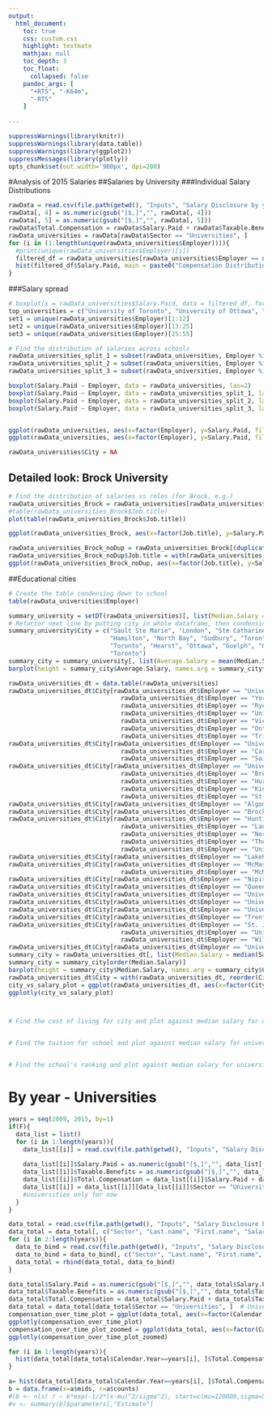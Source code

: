 ```yaml
---
output:
  html_document:
    toc: true	
    css: custom.css	
    highlight: textmate
    mathjax: null
    toc_depth: 3
    toc_float:
      collapsed: false
    pandoc_args: [ 
      "+RTS", "-K64m", 
      "-RTS" 
    ] 
    
---
```


```r
suppressWarnings(library(knitr))
suppressWarnings(library(data.table))
suppressWarnings(library(ggplot2))
suppressMessages(library(plotly))
opts_chunk$set(out.width='900px', dpi=200)
```

#Analysis of 2015 Salaries
##Salaries by University
###Individual Salary Distributions
```r
rawData = read.csv(file.path(getwd(), "Inputs", "Salary Disclosure by year", "Curated Data", "2015", "merged_file.csv"), stringsAsFactors = F)
rawData[, 4] = as.numeric(gsub("[$,]","", rawData[, 4]))
rawData[, 5] = as.numeric(gsub("[$,]","", rawData[, 5]))
rawData$Total.Compensation = rawData$Salary.Paid + rawData$Taxable.Benefits
rawData_universities = rawData[rawData$Sector == "Universities", ]
for (i in (1:length(unique(rawData_universities$Employer)))){
  #print(unique(rawData_universities$Employer)[i])
  filtered_df = rawData_universities[rawData_universities$Employer == unique(rawData_universities$Employer)[i], ]
  hist(filtered_df$Salary.Paid, main = paste0("Compensation Distribution for ", unique(rawData_universities$Employer)[i]), xlab = "Total Compensation (Salary + Benefits)")
}
```

###Salary spread
```r
# boxplot(x = rawData_universities$Salary.Paid, data = filtered_df, formula = rawData_universities$Salary.Paid ~ rawData_universities$Employer)
top_universities = c("University of Toronto", "University of Ottawa", "University of Waterloo", "University of Western Ontario")
set1 = unique(rawData_universities$Employer)[1:12]
set2 = unique(rawData_universities$Employer)[13:25]
set3 = unique(rawData_universities$Employer)[25:55]

# Find the distribution of salaries across schools
rawData_universities_split_1 = subset(rawData_universities, Employer %in% set1)
rawData_universities_split_2 = subset(rawData_universities, Employer %in% set2)
rawData_universities_split_3 = subset(rawData_universities, Employer %in% set3)

boxplot(Salary.Paid ~ Employer, data = rawData_universities, las=2)
boxplot(Salary.Paid ~ Employer, data = rawData_universities_split_1, las=2)
boxplot(Salary.Paid ~ Employer, data = rawData_universities_split_2, las=2)
boxplot(Salary.Paid ~ Employer, data = rawData_universities_split_3, las=2)


ggplot(rawData_universities, aes(x=factor(Employer), y=Salary.Paid, fill=factor(Employer))) + geom_boxplot() + theme(axis.text.x  = element_text(angle=90, vjust=0.5))
ggplot(rawData_universities, aes(x=factor(Employer), y=Salary.Paid, fill=factor(Employer))) + geom_boxplot() + theme(axis.text.x  = element_text(angle=90, vjust=0.5)) + ylim(0,500000)

rawData_universities$City = NA
```

## Detailed look: Brock University
```r
# Find the distribution of salaries vs roles (for Brock, e.g.)
rawData_universities_Brock = rawData_universities[rawData_universities$Employer == "Brock University", ]
#table(rawData_universities_Brock$Job.title)
plot(table(rawData_universities_Brock$Job.title))

ggplot(rawData_universities_Brock, aes(x=factor(Job.title), y=Salary.Paid)) + geom_boxplot() + theme(axis.text.x  = element_text(angle=90, vjust=0.5)) + ylim(0,500000)

rawData_universities_Brock_noDup = rawData_universities_Brock[(duplicated(rawData_universities_Brock$Job.title) | duplicated(rawData_universities_Brock$Job.title, fromLast = TRUE)), ]
rawData_universities_Brock_noDup$Job.title = with(rawData_universities_Brock_noDup, reorder(Job.title, Salary.Paid, median))
ggplot(rawData_universities_Brock_noDup, aes(x=factor(Job.title), y=Salary.Paid)) + geom_boxplot() + theme(axis.text.x  = element_text(angle=90, vjust=0.5)) + ylim(0,500000)
```

##Educational cities
```r
# Create the table condensing down to school
table(rawData_universities$Employer)

summary_university = setDT(rawData_universities)[, list(Median.Salary = median(Salary.Paid)), by=Employer]
# Refactor next line by putting city in whole dataframe, then condensing down
summary_university$City = c("Sault Ste Marie", "London", "Ste Catharines", "Ottawa", "Sudbury", "London", "London", "Thunder Bay", "Sudbury", "Hamilton",
                            "Hamilton", "North Bay", "Sudbury", "Toronto", "Kingston", "Toronto", "Ottawa", "Waterloo", "London", "Sudbury", "Peterborough",
                            "Toronto", "Hearst", "Ottawa", "Guelph", "Oshawa", "Toronto","Sudbury", "Toronto", "Waterloo", "London", "Windsor", "Toronto", "Waterloo",
                            "Toronto")
summary_city = summary_university[, list(Average.Salary = mean(Median.Salary)), by=City]
barplot(height = summary_city$Average.Salary, names.arg = summary_city$City, las=2)

rawData_universities_dt = data.table(rawData_universities)
rawData_universities_dt$City[rawData_universities_dt$Employer == "University of Toronto" | 
                               rawData_universities_dt$Employer == "York University" | 
                               rawData_universities_dt$Employer == "Ryerson University" | 
                               rawData_universities_dt$Employer == "University of St. Michael's College" | 
                               rawData_universities_dt$Employer == "Victoria University" |
                               rawData_universities_dt$Employer == "Ontario College of Art & Design University" |
                               rawData_universities_dt$Employer == "Trinity College"] = "Toronto"
rawData_universities_dt$City[rawData_universities_dt$Employer == "University of Ottawa" |
                               rawData_universities_dt$Employer == "Carleton University" |
                               rawData_universities_dt$Employer == "Saint Paul University / UniversitÃ© Saint-Paul"] = "Ottawa"
rawData_universities_dt$City[rawData_universities_dt$Employer == "University of Western Ontario" |
                               rawData_universities_dt$Employer == "Brescia University College" |
                               rawData_universities_dt$Employer == "Huron University College" | 
                               rawData_universities_dt$Employer == "King's University College" | 
                               rawData_universities_dt$Employer == "St. Peter's Seminary"] = "London"
rawData_universities_dt$City[rawData_universities_dt$Employer == "Algoma University"] = "Sault Ste Marie"
rawData_universities_dt$City[rawData_universities_dt$Employer == "Brock University"] = "Ste Catharines"
rawData_universities_dt$City[rawData_universities_dt$Employer == "Huntington University" | 
                               rawData_universities_dt$Employer == "Laurentian University of Sudbury" | 
                               rawData_universities_dt$Employer == "Northern Ontario School of Medicine" |
                               rawData_universities_dt$Employer == "Thorneloe University" |
                               rawData_universities_dt$Employer == "University of Sudbury"] = "Sudbury"
rawData_universities_dt$City[rawData_universities_dt$Employer == "Lakehead University"] = "Thunder Bay"
rawData_universities_dt$City[rawData_universities_dt$Employer == "McMaster University" |
                               rawData_universities_dt$Employer == "McMaster Divinity College"] = "Hamilton"
rawData_universities_dt$City[rawData_universities_dt$Employer == "Nipissing University"] = "North Bay"
rawData_universities_dt$City[rawData_universities_dt$Employer == "Queen's University"] = "Kingston"
rawData_universities_dt$City[rawData_universities_dt$Employer == "University of Guelph"] = "Guelph"
rawData_universities_dt$City[rawData_universities_dt$Employer == "UniversitÃ© de Hearst"] = "Hearst"
rawData_universities_dt$City[rawData_universities_dt$Employer == "University of Ontario Institute of Technology"] = "Oshawa"
rawData_universities_dt$City[rawData_universities_dt$Employer == "Trent University"] = "Peterborough"
rawData_universities_dt$City[rawData_universities_dt$Employer == "St. Jerome's University" |
                               rawData_universities_dt$Employer == "University of Waterloo" |
                               rawData_universities_dt$Employer == "Wilfrid Laurier University"] = "Waterloo"
rawData_universities_dt$City[rawData_universities_dt$Employer == "University of Windsor"] = "Windsor"
summary_city = rawData_universities_dt[, list(Median.Salary = median(Salary.Paid)), by=City]
summary_city = summary_city[order(Median.Salary)]
barplot(height = summary_city$Median.Salary, names.arg = summary_city$City, las=2, ylab = "Median Salary for City ($)")
rawData_universities_dt$City = with(rawData_universities_dt, reorder(City, Salary.Paid, median))
city_vs_salary_plot = ggplot(rawData_universities_dt, aes(x=factor(City), y=Salary.Paid, fill=factor(City)))+ geom_boxplot() + theme(axis.text.x  = element_text(angle=90, vjust=0.5)) + ylim(0,500000)
ggplotly(city_vs_salary_plot)



# Find the cost of living for city and plot against median salary for university


# Find the tuition for school and plot against median salary for university


# Find the school's ranking and plot against median salary for university
```

# By year - Universities
```r
years = seq(2009, 2015, by=1)
if(F){
  data_list = list()
  for (i in 1:length(years)){
    data_list[[i]] = read.csv(file.path(getwd(), "Inputs", "Salary Disclosure by year", "Curated Data", years[i], "merged_file.csv"), stringsAsFactors = F)
    
    data_list[[i]]$Salary.Paid = as.numeric(gsub("[$,]","", data_list[[i]]$Salary.Paid))
    data_list[[i]]$Taxable.Benefits = as.numeric(gsub("[$,]","", data_list[[i]]$Taxable.Benefits))
    data_list[[i]]$Total.Compensation = data_list[[i]]$Salary.Paid + data_list[[i]]$Taxable.Benefits
    data_list[[i]] = data_list[[i]][data_list[[i]]$Sector == "Universities", ]
    #universities only for now
  }
}

data_total = read.csv(file.path(getwd(), "Inputs", "Salary Disclosure by year", "Curated Data", years[1], "total_file.csv"), stringsAsFactors = F)
data_total = data_total[, c("Sector", "Last.name", "First.name", "Salary.Paid", "Taxable.Benefits", "Employer", "Job.title", "Calendar.Year")]
for (i in 2:length(years)){
  data_to_bind = read.csv(file.path(getwd(), "Inputs", "Salary Disclosure by year", "Curated Data", years[i], "total_file.csv"), stringsAsFactors = F)
  data_to_bind = data_to_bind[, c("Sector", "Last.name", "First.name", "Salary.Paid", "Taxable.Benefits", "Employer", "Job.title", "Calendar.Year")]
  data_total = rbind(data_total, data_to_bind)
}

data_total$Salary.Paid = as.numeric(gsub("[$,]","", data_total$Salary.Paid))
data_total$Taxable.Benefits = as.numeric(gsub("[$,]","", data_total$Taxable.Benefits))
data_total$Total.Compensation = data_total$Salary.Paid + data_total$Taxable.Benefits
data_total = data_total[data_total$Sector == "Universities", ]  # Universities only for now
compensation_over_time_plot = ggplot(data_total, aes(x=factor(Calendar.Year), y=Total.Compensation, fill=factor(Calendar.Year))) + geom_boxplot() + theme(axis.text.x  = element_text(angle=90, vjust=0.5)) + ylim(0,1500000)
ggplotly(compensation_over_time_plot)
compensation_over_time_plot_zoomed = ggplot(data_total, aes(x=factor(Calendar.Year), y=Total.Compensation, fill=factor(Calendar.Year))) + geom_boxplot() + theme(axis.text.x  = element_text(angle=90, vjust=0.5)) + ylim(0,1500000) +  coord_cartesian(ylim=c(0,300000))
ggplotly(compensation_over_time_plot_zoomed)

for (i in 1:length(years)){
  hist(data_total[data_total$Calendar.Year==years[i], ]$Total.Compensation, breaks = 100, xlim = c(0,300000))
}

a= hist(data_total[data_total$Calendar.Year==years[i], ]$Total.Compensation, breaks = 100, xlim = c(0,300000))
b = data.frame(x=a$mids, r=a$counts)
#(b <- nls( r ~ k*exp(-1/2*(x-mu)^2/sigma^2), start=c(mu=120000,sigma=5,k=1) , data = b))
#v <- summary(b)$parameters[,"Estimate"]

```
